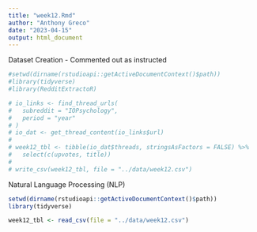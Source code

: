 ```yaml
---
title: "week12.Rmd"
author: "Anthony Greco"
date: "2023-04-15"
output: html_document
---
```

Dataset Creation - Commented out as instructed
```r
#setwd(dirname(rstudioapi::getActiveDocumentContext()$path))
#library(tidyverse)
#library(RedditExtractoR)
```

```r
# io_links <- find_thread_urls(
#   subreddit = "IOPsychology", 
#   period = "year"
# )
# io_dat <- get_thread_content(io_links$url)
# 
# week12_tbl <- tibble(io_dat$threads, stringsAsFactors = FALSE) %>%
#   select(c(upvotes, title))
# 
# write_csv(week12_tbl, file = "../data/week12.csv")
```

Natural Language Processing (NLP)
```r
setwd(dirname(rstudioapi::getActiveDocumentContext()$path))
library(tidyverse)
```

```r
week12_tbl <- read_csv(file = "../data/week12.csv")
```